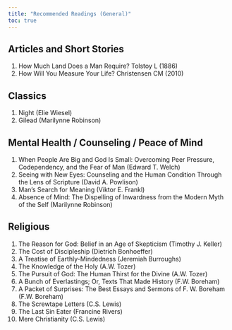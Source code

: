 ```yaml
---
title: "Recommended Readings (General)"
toc: true
---
```


## Articles and Short Stories

1)  How Much Land Does a Man Require? Tolstoy L (1886)
2)  How Will You Measure Your Life? Christensen CM (2010)

## Classics

1)  Night (Elie Wiesel)
2)  Gilead (Marilynne Robinson)

## Mental Health / Counseling / Peace of Mind

1)  When People Are Big and God Is Small: Overcoming Peer Pressure, Codependency, and the Fear of Man (Edward T. Welch)
2)  Seeing with New Eyes: Counseling and the Human Condition Through the Lens of Scripture (David A. Powlison)
3)  Man's Search for Meaning (Viktor E. Frankl)
4)  Absence of Mind: The Dispelling of Inwardness from the Modern Myth of the Self (Marilynne Robinson)

## Religious

1)  The Reason for God: Belief in an Age of Skepticism (Timothy J. Keller)
2)  The Cost of Discipleship (Dietrich Bonhoeffer)
3)  A Treatise of Earthly-Mindedness (Jeremiah Burroughs)
4)  The Knowledge of the Holy (A.W. Tozer)
5)  The Pursuit of God: The Human Thirst for the Divine (A.W. Tozer)
6)  A Bunch of Everlastings; Or, Texts That Made History (F.W. Boreham)
7)  A Packet of Surprises: The Best Essays and Sermons of F. W. Boreham (F.W. Boreham)
8)  The Screwtape Letters (C.S. Lewis)
9)  The Last Sin Eater (Francine Rivers)
10) Mere Christianity (C.S. Lewis)
